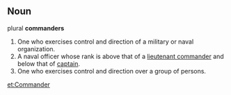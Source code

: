 ==Noun==

plural '''commanders'''

#One who exercises control and direction of a military or naval organization.
#A naval officer whose rank is above that of a [[lieutenant commander]] and below that of [[captain]].
#One who exercises control and direction over a group of persons.

[[et:Commander]]